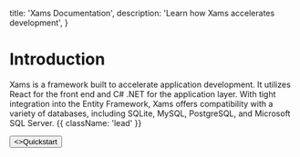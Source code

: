 
  title: 'Xams Documentation',
  description: 'Learn how Xams accelerates development',
}


<HeroPattern />

# Introduction

Xams is a framework built to accelerate application development. It utilizes React for the front end and C# .NET for the application layer. With tight integration into the Entity Framework, Xams offers compatibility with a variety of databases, including SQLite, MySQL, PostgreSQL, and Microsoft SQL Server. {{ className: 'lead' }}

<div className="not-prose mb-16 mt-6 flex gap-3">
  <Button href="/quickstart" arrow="right">
    <>Quickstart</>
  </Button>
</div>

<Resources />
